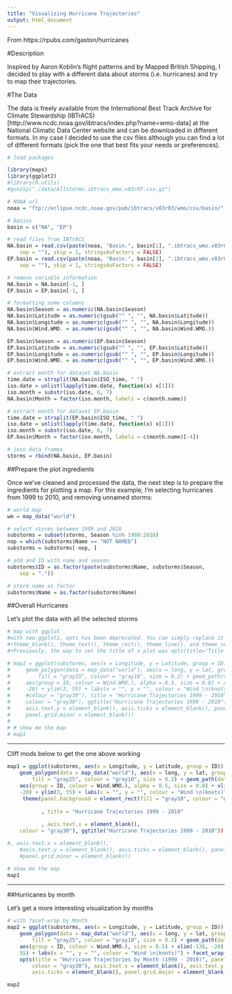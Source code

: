 ```yaml
---
title: "Visualizing Hurricane Trajectories"
output: html_document
---
```


From https://rpubs.com/gaston/hurricanes

#Description

Inspired by Aaron Koblin's flight patterns and by Mapped British Shipping, I decided to play with a different data about storms (i.e. hurricanes) and try to map their trajectories. 

#The Data

The data is freely available from the International Best Track Archive for Climate Stewardship (IBTrACS)[http://www.ncdc.noaa.gov/ibtracs/index.php?name=wmo-data] at the National Climatic Data Center website and can be downloaded in different formats. In my case I decided to use the csv files although you can find a lot of different formats (pick the one that best fits your needs or preferences).
```r
# load packages

library(maps)
library(ggplot2)
#library(R.utils)
#gunzip("./data/Allstorms.ibtracs_wmo.v03r07.csv.gz")

# NOAA url
noaa = "ftp://eclipse.ncdc.noaa.gov/pub/ibtracs/v03r03/wmo/csv/basin/"

# basins
basin = c("NA", "EP")

# read files from IBTrACS
NA.basin = read.csv(paste(noaa, "Basin.", basin[1], ".ibtracs_wmo.v03r03.csv", 
    sep = ""), skip = 1, stringsAsFactors = FALSE)
EP.basin = read.csv(paste(noaa, "Basin.", basin[2], ".ibtracs_wmo.v03r03.csv", 
    sep = ""), skip = 1, stringsAsFactors = FALSE)

# remove variable information
NA.basin = NA.basin[-1, ]
EP.basin = EP.basin[-1, ]

# formatting some columns
NA.basin$Season = as.numeric(NA.basin$Season)
NA.basin$Latitude = as.numeric(gsub("^ ", "", NA.basin$Latitude))
NA.basin$Longitude = as.numeric(gsub("^ ", "", NA.basin$Longitude))
NA.basin$Wind.WMO. = as.numeric(gsub("^ ", "", NA.basin$Wind.WMO.))

EP.basin$Season = as.numeric(EP.basin$Season)
EP.basin$Latitude = as.numeric(gsub("^ ", "", EP.basin$Latitude))
EP.basin$Longitude = as.numeric(gsub("^ ", "", EP.basin$Longitude))
EP.basin$Wind.WMO. = as.numeric(gsub("^ ", "", EP.basin$Wind.WMO.))

# extract month for dataset NA.basin
time.date = strsplit(NA.basin$ISO_time, " ")
iso.date = unlist(lapply(time.date, function(x) x[1]))
iso.month = substr(iso.date, 6, 7)
NA.basin$Month = factor(iso.month, labels = c(month.name))

# extract month for dataset EP.basin
time.date = strsplit(EP.basin$ISO_time, " ")
iso.date = unlist(lapply(time.date, function(x) x[1]))
iso.month = substr(iso.date, 6, 7)
EP.basin$Month = factor(iso.month, labels = c(month.name)[-4])

# join data frames
storms = rbind(NA.basin, EP.basin)
```

##Prepare the plot ingredients

Once we've cleaned and processed the data, the next step is to prepare the ingredients for plotting a map. For this example, I'm selecting hurricanes from 1999 to 2010, and removing unnamed storms:
```r
# world map
wm = map_data("world")

# select storms between 1999 and 2010
substorms = subset(storms, Season %in% 1999:2010)
nop = which(substorms$Name == "NOT NAMED")
substorms = substorms[-nop, ]

# add and ID with name and season
substorms$ID = as.factor(paste(substorms$Name, substorms$Season, 
    sep = "."))

# storm name as factor
substorms$Name = as.factor(substorms$Name)
```

##Overall Hurricanes

Let's plot the data with all the selected storms
```r
# map with ggplot
#with new ggplot2, opts has been deprecated. You can simply replace it with theme() in your code.
#•theme_blank(), theme_text(), theme_rect(), theme_line(), and theme_segment() are deprecated. You can replace them with element_blank(), #element_text(), element_rect(), and element_line().
#•Previously, the way to set the title of a plot was opts(title="Title text"). In the new version, use ggtitle("Title text") or labs(title="Title #text").

# map1 = ggplot(substorms, aes(x = Longitude, y = Latitude, group = ID)) + 
#     geom_polygon(data = map_data("world"), aes(x = long, y = lat, group = group), 
#         fill = "gray25", colour = "gray10", size = 0.2) + geom_path(data = substorms, 
#     aes(group = ID, colour = Wind.WMO.), alpha = 0.5, size = 0.8) + xlim(-138, 
#     -20) + ylim(3, 55) + labs(x = "", y = "", colour = "Wind \n(knots)") + theme(panel.background = element_rect(fill = "gray10", 
#     #colour = "gray30"), title = "Hurricane Trajectories 1999 - 2010", axis.text.x = element_blank(), 
#     colour = "gray30"), ggtitle("Hurricane Trajectories 1999 - 2010"), axis.text.x = element_blank(), 
#     axis.text.y = element_blank(), axis.ticks = element_blank(), panel.grid.major = element_blank(), 
#     panel.grid.minor = element_blank())
# 
# # show me the map
# map1
``` 
************************
Cliff mods below to get the one above working
```r
map1 = ggplot(substorms, aes(x = Longitude, y = Latitude, group = ID)) + 
    geom_polygon(data = map_data("world"), aes(x = long, y = lat, group = group), 
        fill = "gray25", colour = "gray10", size = 0.2) + geom_path(data = substorms, 
    aes(group = ID, colour = Wind.WMO.), alpha = 0.5, size = 0.8) + xlim(-138, 
    -20) + ylim(3, 55) + labs(x = "", y = "", colour = "Wind \n(knots)")+ 
     theme(panel.background = element_rect(fill = "gray10", colour = "gray30")
           
           , title = "Hurricane Trajectories 1999 - 2010"
           
           , axis.text.x = element_blank(), 
    colour = "gray30"), ggtitle("Hurricane Trajectories 1999 - 2010"))

#, axis.text.x = element_blank(), 
    #axis.text.y = element_blank(), axis.ticks = element_blank(), panel.grid.major = element_blank(), 
    #panel.grid.minor = element_blank())

# show me the map
map1
```
*******************************************
##Hurricanes by month

Let's get a more interesting visualization by months
```r
# with facet-wrap by Month
map2 = ggplot(substorms, aes(x = Longitude, y = Latitude, group = ID)) + 
    geom_polygon(data = map_data("world"), aes(x = long, y = lat, group = group), 
        fill = "gray25", colour = "gray10", size = 0.2) + geom_path(data = substorms, 
    aes(group = ID, colour = Wind.WMO.), size = 0.5) + xlim(-138, -20) + ylim(3, 
    55) + labs(x = "", y = "", colour = "Wind \n(knots)") + facet_wrap(~Month) + 
    opts(title = "Hurricane Trajectories by Month (1999 - 2010)", panel.background = element_rect(fill = "gray10", 
        colour = "gray30"), axis.text.x = element_blank(), axis.text.y = element_blank(), 
        axis.ticks = element_blank(), panel.grid.major = element_blank(), panel.grid.minor = element_blank())

map2
```
